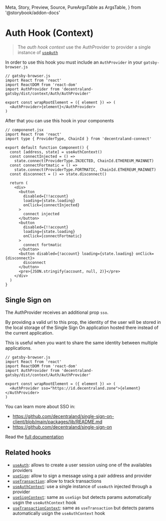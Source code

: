   Meta,
  Story,
  Preview,
  Source,
  PureArgsTable as ArgsTable,
} from '@storybook/addon-docs'

<Meta title="Context/Auth/useAuthContext" />

# Auth Hook (Context)

> The _auth hook context_ use the AuthProvider to provider a single instance of [`useAuth`](./?path=/docs/hooks-useauth--docs)

In order to use this hook you must include an `AuthProvider` in your `gatsby-browser.js`

```tsx dark=true
// gatsby-browser.js
import React from 'react'
import ReactDOM from 'react-dom'
import AuthProvider from 'decentraland-gatsby/dist/context/Auth/AuthProvider'

export const wrapRootElement = ({ element }) => (
  <AuthProvider>{element}</AuthProvider>
)
```

After that you can use this hook in your components

```tsx dark=true
// componenet.jsx
import React from 'react'
import type { ProviderType, ChainId } from 'decentraland-connect'

export default function Component() {
  const [address, state] = useAuthContext()
  const connectInjected = () =>
    state.connect(ProviderType.INJECTED, ChainId.ETHEREUM_MAINNET)
  const connectFortmatic = () =>
    state.connect(ProviderType.FORTMATIC, ChainId.ETHEREUM_MAINNET)
  const disconnect = () => state.disconnect()

  return (
    <div>
      <button
        disabled={!!account}
        loading={state.loading}
        onClick={connectInjected}
      >
        connect injected
      </button>
      <button
        disabled={!!account}
        loading={state.loading}
        onClick={connectFortmatic}
      >
        connect fortmatic
      </button>
      <button disabled={!account} loading={state.loading} onClick={disconnect}>
        disconnect
      </button>
      <pre>{JSON.stringify(account, null, 2)}</pre>
    </div>
  )
}
```

## Single Sign on

The AuthProvider receives an additional prop `sso`.

By providing a valid url to this prop, the identity of the user will be stored in the local storage of the Single Sign On application hosted there instead of the current application.

This is useful when you want to share the same identity between multiple applications.

```tsx dark=true
// gatsby-browser.js
import React from 'react'
import ReactDOM from 'react-dom'
import AuthProvider from 'decentraland-gatsby/dist/context/Auth/AuthProvider'

export const wrapRootElement = ({ element }) => (
  <AuthProvider sso="https://id.decentraland.zone">{element}</AuthProvider>
)
```

You can learn more about SSO in:

- https://github.com/decentraland/single-sign-on-client/blob/main/packages/lib/README.md
- https://github.com/decentraland/single-sign-on

Read the [full documentation](./?path=/docs/hooks-useauth--docs)

## Related hooks

- [`useAuth`](./?path=/docs/hooks-useauth--docs): allows to create a user session using one of the availables providers
- [`useSign`](./?path=/docs/hooks-usesign--docs): allow to sign a message using a pair address and provider
- [`useTransaction`](./?path=/docs/hooks-usetransaction--docs): allow to track transactions
- [`useAuthContext`](./?path=/docs/context-auth-useauthcontext--docs): use a single instance of `useAuth` injected through a provider
- [`useSignContext`](./?path=/docs/context-auth-usesigncontext--docs): same as `useSign` but detects params automatically usgin the `useAuthContext` hook
- [`useTransactionContext`](./?path=/docs/context-auth-usetransactioncontext--docs): same as `useTransaction` but detects params automatically usign the `useAuthContext` hook
